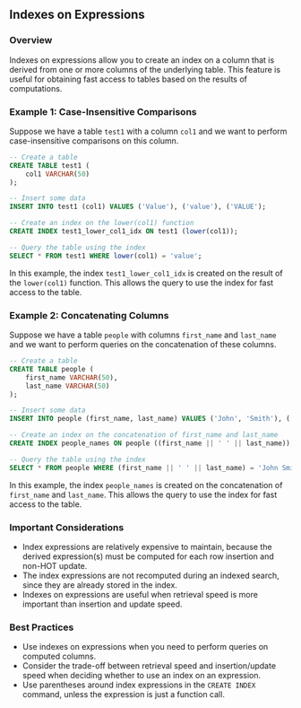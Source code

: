 ## Indexes on Expressions

### Overview

Indexes on expressions allow you to create an index on a column that is derived from one or more columns of the underlying table. This feature is useful for obtaining fast access to tables based on the results of computations.

### Example 1: Case-Insensitive Comparisons

Suppose we have a table `test1` with a column `col1` and we want to perform case-insensitive comparisons on this column.

```sql
-- Create a table
CREATE TABLE test1 (
    col1 VARCHAR(50)
);

-- Insert some data
INSERT INTO test1 (col1) VALUES ('Value'), ('value'), ('VALUE');

-- Create an index on the lower(col1) function
CREATE INDEX test1_lower_col1_idx ON test1 (lower(col1));

-- Query the table using the index
SELECT * FROM test1 WHERE lower(col1) = 'value';
```

In this example, the index `test1_lower_col1_idx` is created on the result of the `lower(col1)` function. This allows the query to use the index for fast access to the table.

### Example 2: Concatenating Columns

Suppose we have a table `people` with columns `first_name` and `last_name` and we want to perform queries on the concatenation of these columns.

```sql
-- Create a table
CREATE TABLE people (
    first_name VARCHAR(50),
    last_name VARCHAR(50)
);

-- Insert some data
INSERT INTO people (first_name, last_name) VALUES ('John', 'Smith'), ('Jane', 'Doe');

-- Create an index on the concatenation of first_name and last_name
CREATE INDEX people_names ON people ((first_name || ' ' || last_name));

-- Query the table using the index
SELECT * FROM people WHERE (first_name || ' ' || last_name) = 'John Smith';
```

In this example, the index `people_names` is created on the concatenation of `first_name` and `last_name`. This allows the query to use the index for fast access to the table.

### Important Considerations

- Index expressions are relatively expensive to maintain, because the derived expression(s) must be computed for each row insertion and non-HOT update.
- The index expressions are not recomputed during an indexed search, since they are already stored in the index.
- Indexes on expressions are useful when retrieval speed is more important than insertion and update speed.

### Best Practices

- Use indexes on expressions when you need to perform queries on computed columns.
- Consider the trade-off between retrieval speed and insertion/update speed when deciding whether to use an index on an expression.
- Use parentheses around index expressions in the `CREATE INDEX` command, unless the expression is just a function call.
